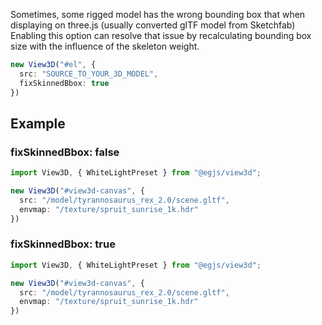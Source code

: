 
<OptionDescriptor type="boolean" defaultVal="false" />

Sometimes, some rigged model has the wrong bounding box that when displaying on three.js (usually converted glTF model from Sketchfab)
Enabling this option can resolve that issue by recalculating bounding box size with the influence of the skeleton weight.

```ts
new View3D("#el", {
  src: "SOURCE_TO_YOUR_3D_MODEL",
  fixSkinnedBbox: true
})
```

## Example
### fixSkinnedBbox: false
<View3D showBbox src="/model/trex.glb" envmap="/texture/spruit_sunrise_1k.hdr" />

```ts
import View3D, { WhiteLightPreset } from "@egjs/view3d";

new View3D("#view3d-canvas", {
  src: "/model/tyrannosaurus_rex_2.0/scene.gltf",
  envmap: "/texture/spruit_sunrise_1k.hdr"
})
```

### fixSkinnedBbox: true
<View3D showBbox src="/model/trex.glb" envmap="/texture/spruit_sunrise_1k.hdr" fixSkinnedBbox={true} />

```ts
import View3D, { WhiteLightPreset } from "@egjs/view3d";

new View3D("#view3d-canvas", {
  src: "/model/tyrannosaurus_rex_2.0/scene.gltf",
  envmap: "/texture/spruit_sunrise_1k.hdr"
})
```
